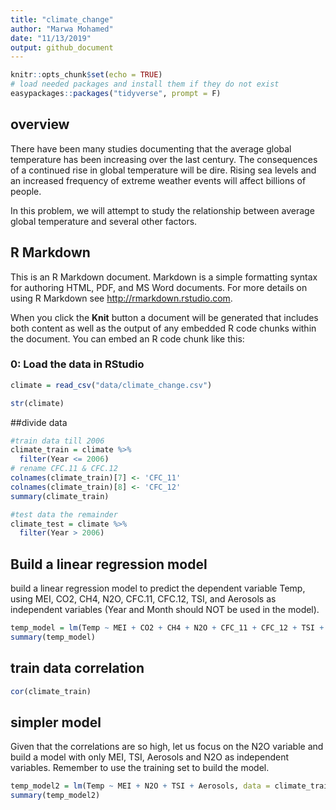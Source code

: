 ```yaml
---
title: "climate_change"
author: "Marwa Mohamed"
date: "11/13/2019"
output: github_document
---
```


```r
knitr::opts_chunk$set(echo = TRUE)
# load needed packages and install them if they do not exist
easypackages::packages("tidyverse", prompt = F)
```

## overview
There have been many studies documenting that the average global temperature has been increasing over the last century. The consequences of a continued rise in global temperature will be dire. Rising sea levels and an increased frequency of extreme weather events will affect billions of people.

In this problem, we will attempt to study the relationship between average global temperature and several other factors.

## R Markdown

This is an R Markdown document. Markdown is a simple formatting syntax for authoring HTML, PDF, and MS Word documents. For more details on using R Markdown see <http://rmarkdown.rstudio.com>.

When you click the **Knit** button a document will be generated that includes both content as well as the output of any embedded R code chunks within the document. You can embed an R code chunk like this:

### 0: Load the data in RStudio
```r
climate = read_csv("data/climate_change.csv")

str(climate)

```

##divide data 
```r
#train data till 2006
climate_train = climate %>% 
  filter(Year <= 2006)
# rename CFC.11 & CFC.12
colnames(climate_train)[7] <- 'CFC_11'
colnames(climate_train)[8] <- 'CFC_12'
summary(climate_train)

#test data the remainder
climate_test = climate %>% 
  filter(Year > 2006)

```

##  Build a linear regression model
build a linear regression model to predict the dependent variable Temp, using MEI, CO2, CH4, N2O, CFC.11, CFC.12, TSI, and Aerosols as independent variables (Year and Month should NOT be used in the model).
```r

temp_model = lm(Temp ~ MEI + CO2 + CH4 + N2O + CFC_11 + CFC_12 + TSI + Aerosols, data = climate_train)
summary(temp_model)
```
## train data correlation
```r
cor(climate_train)
```

## simpler model
Given that the correlations are so high, let us focus on the N2O variable and build a model with only MEI, TSI, Aerosols and N2O as independent variables. Remember to use the training set to build the model.

```r
temp_model2 = lm(Temp ~ MEI + N2O + TSI + Aerosols, data = climate_train)
summary(temp_model2)
```

